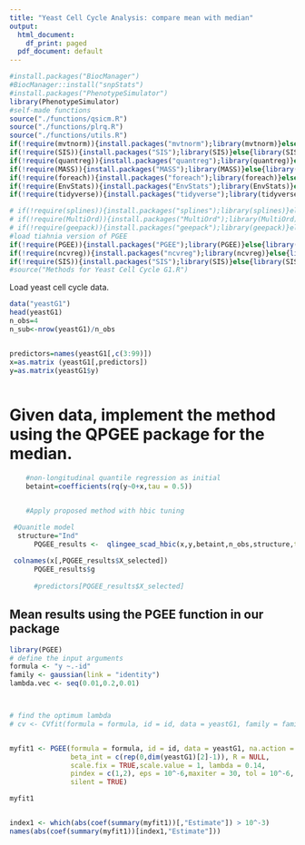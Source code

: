 ---
title: "Yeast Cell Cycle Analysis: compare mean with median"
output:
  html_document:
    df_print: paged
  pdf_document: default
---



```{r,warning=FALSE,message=FALSE,echo=F}
#install.packages("BiocManager")
#BiocManager::install("snpStats")
#install.packages("PhenotypeSimulator")
library(PhenotypeSimulator)
#self-made functions
source("./functions/qsicm.R")
source("./functions/plrq.R")
source("./functions/utils.R")
if(!require(mvtnorm)){install.packages("mvtnorm");library(mvtnorm)}else{library(mvtnorm)}
if(!require(SIS)){install.packages("SIS");library(SIS)}else{library(SIS)}
if(!require(quantreg)){install.packages("quantreg");library(quantreg)}else{library(quantreg)}
if(!require(MASS)){install.packages("MASS");library(MASS)}else{library(MASS)}
if(!require(foreach)){install.packages("foreach");library(foreach)}else{library(foreach)}
if(!require(EnvStats)){install.packages("EnvStats");library(EnvStats)}else{library(EnvStats)}
if(!require(tidyverse)){install.packages("tidyverse");library(tidyverse)}else{library(tidyverse)}

# if(!require(splines)){install.packages("splines");library(splines)}else{library(splines)}
# if(!require(MultiOrd)){install.packages("MultiOrd");library(MultiOrd)}else{library(MultiOrd)}
# if(!require(geepack)){install.packages("geepack");library(geepack)}else{library(geepack)}
#load tiahnia version of PGEE
if(!require(PGEE)){install.packages("PGEE");library(PGEE)}else{library(PGEE)}
if(!require(ncvreg)){install.packages("ncvreg");library(ncvreg)}else{library(ncvreg)}
if(!require(SIS)){install.packages("SIS");library(SIS)}else{library(SIS)}
#source("Methods for Yeast Cell Cycle G1.R")
```

Load yeast cell cycle data.
```{r}
data("yeastG1")
head(yeastG1)
n_obs=4
n_sub<-nrow(yeastG1)/n_obs


predictors=names(yeastG1[,c(3:99)])
x=as.matrix (yeastG1[,predictors])
y=as.matrix(yeastG1$y)
 

```
# Given data, implement the method using the QPGEE package for the median.

```{r}   

    #non-longitudinal quantile regression as initial
    betaint=coefficients(rq(y~0+x,tau = 0.5))


    #Apply proposed method with hbic tuning

 #Quanitle model
  structure="Ind"
      PQGEE_results <-  qlingee_scad_hbic(x,y,betaint,n_obs,structure,tau=0.5, max_it=100)
  
 colnames(x[,PQGEE_results$X_selected])
      PQGEE_results$g
      
      #predictors[PQGEE_results$X_selected]
```


## Mean results using the PGEE function in our package

```{r 90th percentile}

library(PGEE)
# define the input arguments
formula <- "y ~.-id"
family <- gaussian(link = "identity")
lambda.vec <- seq(0.01,0.2,0.01)



# find the optimum lambda
# cv <- CVfit(formula = formula, id = id, data = yeastG1, family = family, scale.fix = TRUE,scale.value = 1, fold = 4, lambda.vec = lambda.vec, pindex = c(1,2), eps = 10^-6,maxiter = 30, tol = 10^-6)


myfit1 <- PGEE(formula = formula, id = id, data = yeastG1, na.action = NULL,family = family, corstr = "independence", Mv = NULL,
               beta_int = c(rep(0,dim(yeastG1)[2]-1)), R = NULL,
               scale.fix = TRUE,scale.value = 1, lambda = 0.14,
               pindex = c(1,2), eps = 10^-6,maxiter = 30, tol = 10^-6,
               silent = TRUE)

myfit1


index1 <- which(abs(coef(summary(myfit1))[,"Estimate"]) > 10^-3)
names(abs(coef(summary(myfit1))[index1,"Estimate"]))

```



